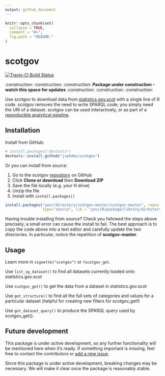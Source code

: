 ```yaml
---
output: github_document
---
```


<!-- README.md is generated from README.Rmd. Please edit that file -->

```r
knitr::opts_chunk$set(
  collapse = TRUE,
  comment = "#>",
  fig.path = "README-"
)
```

# scotgov

[![Travis-CI Build Status](https://travis-ci.org/jsphdms/scotgov.svg?branch=master)](https://travis-ci.org/jsphdms/scotgov)

:construction: :construction: :construction: **Package under construction - watch this space for updates** :construction: :construction: :construction:

Use scotgov to download data from [statistics.gov.scot](http://statistics.gov.scot/home) with a single line of R code. scotgov removes the need to write SPARQL code; you simply need the URI of a dataset. scotgov can be used interactively, or as part of a [reproducible analytical pipeline](https://ukgovdatascience.github.io/rap_companion/).

## Installation

Install from GitHub:

```r
# install.packages("devtools")
devtools::install_github("jsphdms/scotgov")
```

Or you can install from source:

1. Go to the scotgov [repository](https://github.com/jsphdms/scotgov) on GitHub
1. Click **Clone or download** then **Download ZIP**
1. Save the file locally (e.g. your H drive)
1. Unzip the file
1. Install with `install.packages()`

```r
install.packages("your/directory/scotgov-master/scotgov-master", repos = NULL,
                 type="source", lib = "your/R/package/library/directory")
```

Having trouble installing from source? Check you followed the steps above precisely; a small error can cause the install to fail. The best approach is to copy the code above into a text editor and carefully update the two directories. In particular, notice the repetition of **scotgov-master**.

## Usage

Learn more in `vignette("scotgov")` or `?scotgov_get`.

Use `list_sg_dataset()` to find all datasets currently loaded onto statistics.gov.scot

Use `scotgov_get()` to get the data from a dataset in statistics.gov.scot 

Use `get_structure()` to find all the full sets of categories and values for a particular dataset (helpful for creating new filters for scotgov_get!)

Use `get_dataset_query()` to produce the SPARQL query used by scotgov_get().

## Future development

This package is under active development, so any further functionality will be mentioned here when it's ready. If something important is missing, feel free to contact the contributors or [add a new issue](https://github.com/jsphdms/scotgov/issues).

Since this package is under active development, breaking changes may be necessary. We will make it clear once the package is reasonably stable.
